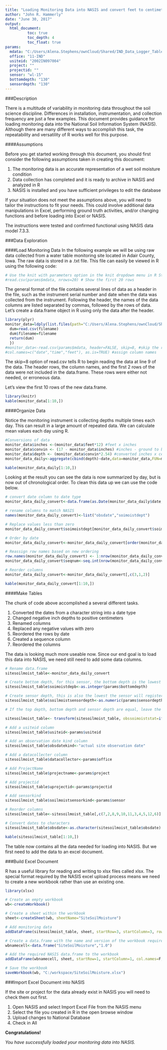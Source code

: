 ---
title: "Loading Monitoring Data into NASIS and convert feet to centimeters"
author: "John R. Hammerly"
date: "June 30, 2017"
output:
  html_document:
          toc: true
          toc_depth: 4
          toc_float: true
params:
  mdata: "C:/Users/Alena.Stephens/ownCloud/Shared/IND_Data_Logger_Tables/glynwood_25_Randolph_IN"
  office: "11-IND"
  usiteid: "2002IN097004"
  project: ""
  projectid: ""
  sensor: "wl-15"
  bottomdepth: "130"
  sensordepth: "130"
---
###Description

There is a multitude of variability in monitoring data throughout the soil science discipline.  Differences in installation, instrumentation, and collection frequency are just a few examples.  This document provides guidance for loading monitoring data into the National Soil Information System (NASIS).  Although there are many different ways to accomplish this task, the repeatability and versatility of R works well for this purpose.

####Assumptions

Before you get started working through this document, you should first consider the following assumptions taken in creating this document:

1. The monitoring data is an accurate representation of a wet soil moisture condition
2. Data collection has completed and it is ready to archive in NASIS and analyzed in R
3. NASIS is installed and you have sufficient privileges to edit the database

If your situation does not meet the assumptions above, you will need to tailor the instructions to fit your needs.  This could involve additional data manipulations in Excel, performing ground truth activities, and/or changing functions and before loading into Excel or NASIS.

The instructions were tested and confirmed functional using NASIS data model 7.3.3.

###Data Exploration

####Load Monitoring Data
In the following example we will be using raw data collected from a water table monitoring site located in Adair County, Iowa. The raw data is stored in a .txt file.  This file can easily be viewed in R using the following code:

```{r Read Monitoring Data}
# Use the knit with parameters option in the knit dropdown menu in R Studio to use your own data.
#read.csv(params$mdata, nrows=20) # Show the first 20 rows

```

The general format of the file contains several lines of data as a header in the file, such as the instrument serial number and date when the data was collected from the instrument.  Following the header, the names of the data columns are listed separated by commas, followed by the rows of data.  Let's create a data.frame object in R using only the data after the header.

```{r Create a data.frame}
library(plyr)
monitor_data=ldply(list.files(path="C:/Users/Alena.Stephens/ownCloud/Shared/IND_Data_Logger_Tables/brookston_31_ECP_Marion_IN",pattern="csv",full.names=TRUE),function(filename) {
  dum=read.csv(filename)
  dum$filename=filename
  return(dum)
  })
#monitor_data<-read.csv(params$mdata, header=FALSE, skip=8, #skip the rows without observation data 
#col.names=c("date","time","feet"), as.is=TRUE) #assign column names
```

The skip=8 option of read.csv tells R to begin reading the data at line 9 of the data.  The header rows, the column names, and the first 2 rows of the data were not included in the data.frame.  These rows were either not needed, or erroneous data.

Let's view the first 10 rows of the new data.frame.

```{r View data.table1, echo=F}
library(knitr)
kable(monitor_data[1:10,])
```

####Organize Data

Notice the monitoring instrument is collecting depths multiple times each day.  This can result in a large amount of repeated data.  We can calculate mean values each day using R.

```{r Calculate daily means}
#Conversions of data
monitor_data$inches <-(monitor_data$feet*12) #feet x inches
monitor_data$convin <- (17 - monitor_data$inches) #inches - ground to bottom
monitor_data$depth <- (monitor_data$convin*2.54) #converted inches x centimeters
monitor_data_daily<-aggregate(cbind(depth)~date,data=monitor_data,FUN=mean)
```

```{r View data.table2, echo=F}
kable(monitor_data_daily[1:10,])
```

Looking at the result you can see the data is now summarized by day, but is now out of chronological order.  To clean this data up we can use the code below.

```{r Clean up data}
# convert date column to date type
monitor_data_daily_convert<-data.frame(as.Date(monitor_data_daily$date, format="%m/%d/%Y"), round(monitor_data_daily$depth)) # convert depths to positive centimeters

# rename columns to match NASIS
names(monitor_data_daily_convert)<-list("obsdate","soimoistdept")

# Replace values less than zero
monitor_data_daily_convert$soimoistdept[monitor_data_daily_convert$soimoistdept<0]<-0

# Order by date
monitor_data_daily_convert<-monitor_data_daily_convert[order(monitor_data_daily_convert$obsdate),]

# Reassign row names based on new ordering
row.names(monitor_data_daily_convert) <- 1:nrow(monitor_data_daily_convert)
monitor_data_daily_convert$seqnum<-seq.int(nrow(monitor_data_daily_convert))

# Reorder columns
monitor_data_daily_convert<-monitor_data_daily_convert[,c(3,1,2)]
```

```{r View data.table3, echo=F}
kable(monitor_data_daily_convert[1:10,])
```

####Make Tables

The chunk of code above accomplished a several different tasks.

1. Converted the dates from a character string into a date type
2. Changed negative inch depths to positive centimeters
3. Renamed columns
4. Replaced any negative values with zero
5. Reordered the rows by date
6. Created a sequence column
7. Reordered the columns

The data is looking much more useable now.  Since our end goal is to load this data into NASIS, we need still need to add some data columns.

```{r Create data in sitesoilmoist table for Excel}
# Rename data.frame
sitesoilmoist_table<-monitor_data_daily_convert

# Create bottom depth, for this sensor, the bottom depth is the lowest the sensor will register a reading
sitesoilmoist_table$soimoistdepb<-as.integer(params$bottomdepth)

# Create sensor depth, this is also the lowest the sensor will register a reading
sitesoilmoist_table$soilmoistsensordepth<-as.numeric(params$sensordepth)

# If the top depth, bottom depth and sensor depth are equal, leave the moisture status NA, otherwise assign a wet status.

sitesoilmoist_table<- transform(sitesoilmoist_table, obssoimoiststat=ifelse(soimoistdept==soimoistdepb & soimoistdepb==soilmoistsensordepth, NA, "wet"))

# Add a usiteid column
sitesoilmoist_table$usiteid<-params$usiteid

# Add an observation date kind column
sitesoilmoist_table$obsdatekind<-"actual site observation date"

# Add a datacollecter column
sitesoilmoist_table$datacollector<-params$office

# Add ProjectName
sitesoilmoist_table$projectname<-params$project

# Add projectid
sitesoilmoist_table$uprojectid<-params$projectid

# Add sensorkind
sitesoilmoist_table$soilmoistsensorkind<-params$sensor

# Reorder columns
sitesoilmoist_table<-sitesoilmoist_table[,c(7,2,8,9,10,11,3,4,5,12,6)]

# Convert dates to characters
sitesoilmoist_table$obsdate<-as.character(sitesoilmoist_table$obsdate)
```

```{r View data.table4, echo=F}
kable(sitesoilmoist_table[1:10,])
```

The table now contains all the data needed for loading into NASIS.  But we first need to add the data to an excel document.

###Build Excel Document

R has a useful library for reading and writing to xlsx files called xlsx.  The special format required by the NASIS excel upload process means we need to create a new workbook rather than use an existing one.

```{r Export data.frame to xlsx, message=F}
library(xlsx)

# Create an empty workbook
wb<-createWorkbook()

# Create a sheet within the workbook
sheet<-createSheet(wb, sheetName="SiteSoilMoisture")

# Add monitoring data
addDataFrame(sitesoilmoist_table, sheet, startRow=3, startColumn=3, row.names=F)

# Create a data.frame with the name and version of the workbook required for NASIS
wbnamecell<-data.frame("SiteSoilMoisture","1.0")

# Add the required NASIS data.frame to the workbook
addDataFrame(wbnamecell, sheet, startRow=1, startColumn=1, col.names=F,row.names=F)

# Save the workbook
saveWorkbook(wb, "C:/workspace/SiteSoilMoisture.xlsx")

```

###Import Excel Document into NASIS

If the site or project for the data already exist in NASIS you will need to check them out first.

1. Open NASIS and select Import Excel File from the NASIS menu
2. Select the file you created in R in the open browse window
3. Upload changes to National Database
4. Check in All

**Congratulations!**

*You have successfully loaded your monitoring data into NASIS.*